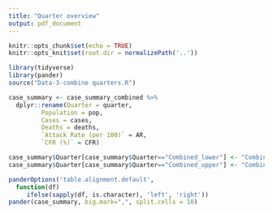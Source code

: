 ```yaml
---
title: "Quarter overview"
output: pdf_document
---
```


```r
knitr::opts_chunk$set(echo = TRUE)
knitr::opts_knit$set(root.dir = normalizePath('..'))
```


```r
library(tidyverse)
library(pander)
source("Data-3-combine quarters.R")

case_summary <- case_summary_combined %>%
  dplyr::rename(Quarter = quarter,
         Population = pop,
         Cases = cases,
         Deaths = deaths,
         `Attack Rate (per 100)` = AR,
         `CFR (%)` = CFR)

case_summary$Quarter[case_summary$Quarter=="Combined_lower"] <- "Combined lower"
case_summary$Quarter[case_summary$Quarter=="Combined_upper"] <- "Combined upper"


```

```r

panderOptions('table.alignment.default',
  function(df)
     ifelse(sapply(df, is.character), 'left', 'right'))
pander(case_summary, big.mark=",", split.cells = 10)
```
